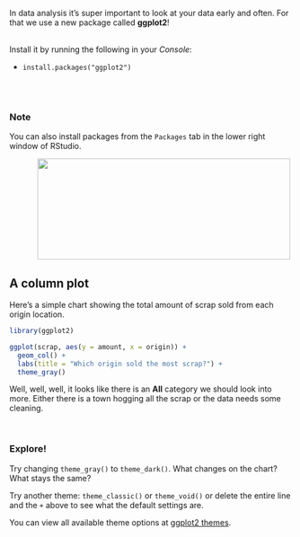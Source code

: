 
In data analysis it's super important to look at your data early and often. For that we use a new package called  __ggplot2__! 
<br><br>

Install it by running the following in your _Console_:

- `install.packages("ggplot2")`

<br><br>

<div class="note">
### Note {-}

You can also install packages from the `Packages` tab in the lower right window of RStudio.

![](../images/install_packages.png){style="width: 450px; height: 180px; margin-left: 10%;"}


</div>


## A column plot {-}
Here's a simple chart showing the total amount of scrap sold from each origin location.

```r
library(ggplot2)
```

```r
ggplot(scrap, aes(y = amount, x = origin)) + 
  geom_col() +
  labs(title = "Which origin sold the most scrap?") + 
  theme_gray()

```

Well, well, well, it looks like there is an **All** category we should look into more. Either there is a town hogging all the scrap or the data needs some cleaning.

<br>

<div class="tip">

### <i class="fa fa-user-astronaut" aria-hidden="true" style="color: green"></i> Explore! {-}

Try changing `theme_gray()` to `theme_dark()`. What changes on the chart? What stays the same?

Try another theme: `theme_classic()` or `theme_void()` or delete the entire line and the `+` above to see what the default settings are.

You can view all available theme options at [ggplot2 themes](https://ggplot2.tidyverse.org/reference/ggtheme.html).

<br></div>

<br>
